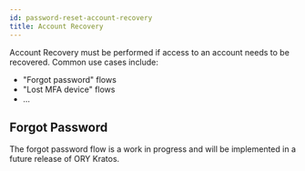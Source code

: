 ```yaml
---
id: password-reset-account-recovery
title: Account Recovery
---
```



Account Recovery must be performed if access to an account needs to be
recovered. Common use cases include:

- "Forgot password" flows
- "Lost MFA device" flows
- ...

## Forgot Password

The forgot password flow is a work in progress and will be implemented in a
future release of ORY Kratos.
